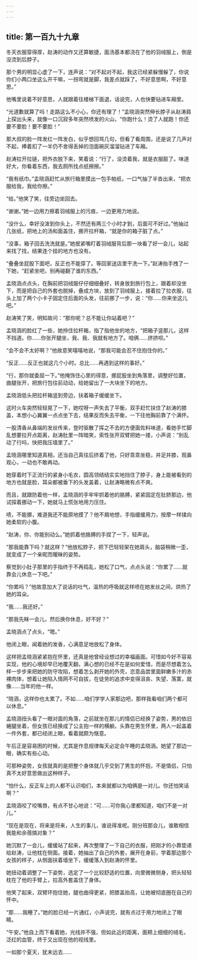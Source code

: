 ```yaml
---
---
---
```

title: 第一百九十九章
---




冬天衣服穿得厚，赵涛的动作又还算敏捷，面汤基本都浇在了他的羽绒服上，倒是没烫到后脖子。

那个男的明显心虚了一下，连声说：“对不起对不起，我这已经紧躲慢躲了，你说你们小两口坐这么开干嘛，一拐弯就是脚，我差点就踩了。不好意思啊，不好意思。”

他嘴里说着不好意思，人就跟着往楼梯下面退，话说完，人也快要钻进车厢里。

“光道歉就算了吗！走路这么不小心，你还有理了！”孟晓涵突然伸长脖子从赵涛肩上探出头来，就像一口沉寂多年突然喷发的火山，“你跑什么！烫了人就跑！你还要不要脸！要不要脸！”

那大叔的脸一阵发红一阵发白，似乎想回骂几句，但看了看周围，还是说了几声对不起，捧着扣了一半仍不舍得丢掉的泡面碗灰溜溜钻进了车厢。

赵涛拉开拉链，把外衣脱下来，笑着说：“行了，没烫着我，就是衣服脏了。味道好大，你看着东西，我去厕所找点纸擦擦。”

“我有纸巾。”孟晓涵赶忙从旅行箱里摸出一包手帕纸，一口气抽了半沓出来，“把衣服给我，我给你擦。”

“给。”他笑了笑，往旁边坐回去。

“谢谢。”她一边用力擦着羽绒服上的污痕，一边更用力地说。

“没什么，幸好没泼到你头上，不然还有两三个小时才到，后面可不好过。”他抽过几张纸，把地上的汤和面盖住，挪开拉杆箱，“就是你的箱子脏了点。”

“没事，箱子回去洗洗就是。”她抿紧嘴盯着羽绒服背后那一块看了好一会儿，站起来找了找，结果连个挂的地方也没有。

“叠叠坐屁股下面吧，反正也不能穿了。等回家送店里干洗一下。”赵涛抬手拽了一下她，“赶紧坐吧，别再碰翻了谁的东西。”

孟晓涵点点头，在胸前把羽绒服仔仔细细叠好，转身放到旅行包上，跟着却没坐下，而是把自己的外套也脱掉，叠成方块，放到了羽绒服上，接着拉了拉衣服，往头上加了两个小卡子固定住后面的头发，往前挪了一步，说：“你……你来坐这儿吧。”

赵涛笑了笑，明知故问：“那你呢？总不能让你站着吧？”

孟晓涵的脸红了一些，她拎住拉杆箱，指了指他坐的地方，“把箱子竖那儿，这样不挡道。你……你张开腿坐，我、我、我就有地方了。咱俩……挤挤呗。”

“会不会不太好啊？”他故意笑嘻嘻地说，“那我可能会忍不住抱住你的。”

“反正……反正也就这几个小时。总比……再遇到这样的事好。”

“行，那你就委屈一下。”他掩饰住心里的得意，挪屁股坐到角落里，调整好位置，曲腿张开，把旅行包往前动动，给她留出了一大块坐下的地方。

孟晓涵低头把拉杆箱竖到旁边，扶着箱子缓缓坐下。

这时火车突然轻轻晃了一下，她哎呀一声失去了平衡，双手赶忙扶住了赵涛的膝盖，本想小心翼翼一点点坐下去，结果反而失去平衡，一下往他胸前靠了个满怀。

一股清香从鼻端的发丝传来，登时驱散了挥之不去的方便面佐料味道，看她手忙脚乱想要拉开点距离，赵涛肚里一阵暗笑，索性张开双臂把她一搂，小声说：“别乱动了行吗，快把我压墙里了。”

孟晓涵哪里知道真相，还当自己真往后挤着了他，只好乖乖坐稳，并足并膝，观鼻观心，一动也不敢再动。

她穿着时下正流行的紧身小毛衣，圆高领结结实实地挡住了脖子，身上能被看到的地方也就是脸，耳朵都被垂下的头发盖着，让赵涛略微有点不爽。

而且，就跟防着他一样，孟晓涵的手牢牢抓着他的胳膊，紧紧固定在肚脐那边，他试探着挪动一下，她就马上慌张地用力压住。

啧，不能挪，难道我还不能原地摸了？他不屑地想，手指缓缓用力，按摩一样揉向她柔软的小腹。

“赵涛，你、你能别动么。”她抓着他胳膊的手捏了一下，轻声说。

“那我能靠下吗？就这样？”他放松脖子，把下巴轻轻架在她肩头，脑袋稍微一歪，就变成了一个亲昵而暧昧的姿势。

察觉到小肚子那里的手指终于不再捣乱，她松了口气，点点头说：“你累了……就靠会儿休息一下吧。”

“你累吗？”他故意加大了说话的吐气，温热的呼吸就这样喷在她发丝之间，烘热了她的耳朵。

“我……我还好。”

“那我先眯一会儿，然后换你休息，好不好？”

孟晓涵点了点头，“嗯。”

他闭上眼，闻着她的发香，心满意足地放松了身体。

这样把孟晓涵紧紧抱在怀里，还真是他曾经设想过的幸福画面。可惜如今好不容易实现，他的心境却早已地覆天翻，满心想的已经不在是如何爱惜，而是尽想着怎么样一步步来把她的防守攻陷，想着怎么剥开她的外壳，恣意品尝里面鲜嫩多汁的赤裸肉体，想着让她陷入情网不可自拔，在徒劳的追求中变得沮丧、失望、落寞，就像……当年的他一样。

“晓涵，这样你也太累了。不如……咱们学学人家那边吧，那样我看咱们两个都可以休息。”

孟晓涵扭头看了一眼对面的角落，之前就坐在那儿的情侣已经换了姿势，男的依旧蜷腿坐着，但女孩已经换成了公主抱一样的横躺，头靠在男生怀里，两人一起盖着一件外套，都已经闭上眼，看着就颇为惬意。

午后正是容易困的时候，尤其是作息规律每天必定会午睡的孟晓涵。她望了那边一眼，确实有些心动。

可那种姿势，女孩就真的是把整个身体就几乎交到了男生的怀抱，不是情侣，只怕真不太好意思做出这种样子。

“怕什么，反正车上的人都不认识咱们，本来就都以为咱俩是一对儿。你还怕笑话啊？”

孟晓涵咬了咬嘴唇，有点不甘心地说：“可……可你我心里都知道，咱们不是一对儿。”

“现在是现在，将来是将来，人生的事儿，谁说得准呢。刚分班那会儿，谁敢相信我能和余蓓搞对象？”

她沉默了一会儿，缓缓站了起来，再次整理了一下自己的衣服，把刚才的小靠垫递给赵涛，让他枕在侧面。接着，她抽出了自己的外套，展开在身前，学着那边那个女孩的样子，从侧面扶着墙坐下，缓缓落入到赵涛的怀里。

她扭动着调整了一下姿势，选定了一个比较舒适的位置，向里微微侧身，把头轻轻枕在了他的手臂上，拉高外套盖住了身体。

他笑了起来，双臂环抱住她，腿也曲得更紧，把膝盖抬高，让她被彻底圈在自己的怀中。

“那……我睡了。”她的脸已经一片通红，小声说完，就有点过于用力地闭上了眼睛。

“午安。”他自上而下看着她，光线并不强，但如此近的距离，面颊上细细的绒毛，泛红的血管，终于又出现在他的视线里。

一如那个夏天，犹未远去……